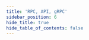 ```yaml
---
title: 'RPC, API, gRPC'
sidebar_position: 6
hide_title: true
hide_table_of_contents: false
---
```



<PageTitle
  iconUrl="img/atomone-icon.svg"
  title="Atomone Public Endpoints"
  chainId="atomone-testnet-1"
  version="v2.0.0-rc1"
/>

<Endpoints
  api="https://atomone-t-api.noders.services"
  rpc="https://atomone-t-rpc.noders.services"
  grpc="https://atomone-t-grpc.noders.services:443"
  jsonRpc=""
/>
